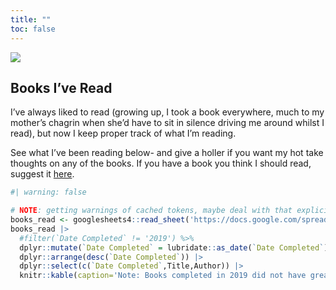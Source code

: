 ```yaml
---
title: ""
toc: false
---
```


::: {.column-screen}
![](posts/imgs/banner.png){fig-alt="a hand-drawn banner of confetti"}
:::

::: {.column-page-inset}
# Books I've Read

I've always liked to read (growing up, I took a book everywhere, much to my mother's chagrin when she'd have to sit in silence driving me around whilst I read), but now I keep proper track of what I'm reading. 

See what I've been reading below- and give a holler if you want my hot take thoughts on any of the books. If you have a book you think I should read, suggest it [here](https://forms.gle/bphDyhxd4HZL6NmAA). 

```r
#| warning: false

# NOTE: getting warnings of cached tokens, maybe deal with that explicitly here: https://gargle.r-lib.org/articles/non-interactive-auth.html
books_read <- googlesheets4::read_sheet('https://docs.google.com/spreadsheets/d/1Gi6fonQAa5Md71xMNGMVMz-lSdjBvD3IkDff1pmXpfI/')
books_read |>
  #filter(`Date Completed` != '2019') %>%
  dplyr::mutate(`Date Completed` = lubridate::as_date(`Date Completed`)) |>
  dplyr::arrange(desc(`Date Completed`)) |>
  dplyr::select(c(`Date Completed`,Title,Author)) |>
  knitr::kable(caption='Note: Books completed in 2019 did not have great tracking, so date is approximate')
```
:::